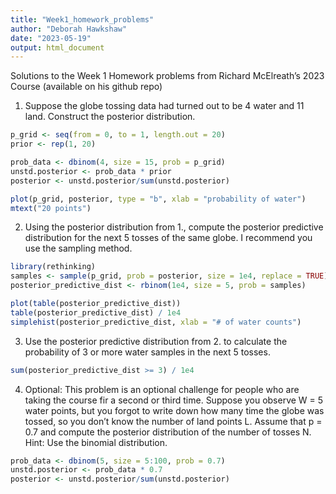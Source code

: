 ```yaml
---
title: "Week1_homework_problems"
author: "Deborah Hawkshaw"
date: "2023-05-19"
output: html_document
---
```


Solutions to the Week 1 Homework problems from Richard McElreath's 2023 Course (available on his github repo)

1. Suppose the globe tossing data had turned out to be 4 water and 11 land. Construct the posterior distribution. 
```r
p_grid <- seq(from = 0, to = 1, length.out = 20)
prior <- rep(1, 20)

prob_data <- dbinom(4, size = 15, prob = p_grid)
unstd.posterior <- prob_data * prior 
posterior <- unstd.posterior/sum(unstd.posterior)

plot(p_grid, posterior, type = "b", xlab = "probability of water")
mtext("20 points")
```
2. Using the posterior distribution from 1., compute the posterior predictive distribution for the next 5 tosses of the same globe. I recommend you use the sampling method. 
```r
library(rethinking)
samples <- sample(p_grid, prob = posterior, size = 1e4, replace = TRUE)
posterior_predictive_dist <- rbinom(1e4, size = 5, prob = samples)

plot(table(posterior_predictive_dist))
table(posterior_predictive_dist) / 1e4
simplehist(posterior_predictive_dist, xlab = "# of water counts")
```

3. Use the posterior predictive distribution from 2. to calculate the probability of 3 or more water samples in the next 5 tosses.
```r
sum(posterior_predictive_dist >= 3) / 1e4

```

4. Optional: This problem is an optional challenge for people who are taking the course fir a second or third time. Suppose you observe W = 5 water points, but you forgot to write down how many time the globe was tossed, so you don't know the number of land points L. Assume that p = 0.7 and compute the posterior distribution of the number of tosses N. Hint: Use the binomial distribution.
```r
prob_data <- dbinom(5, size = 5:100, prob = 0.7)
unstd.posterior <- prob_data * 0.7
posterior <- unstd.posterior/sum(unstd.posterior)

```



